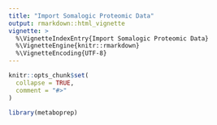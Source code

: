 ```yaml
---
title: "Import Somalogic Proteomic Data"
output: rmarkdown::html_vignette
vignette: >
  %\VignetteIndexEntry{Import Somalogic Proteomic Data}
  %\VignetteEngine{knitr::rmarkdown}
  %\VignetteEncoding{UTF-8}
---
```


```r
knitr::opts_chunk$set(
  collapse = TRUE,
  comment = "#>"
)
```

```r
library(metaboprep)
```
